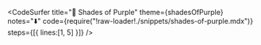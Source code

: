 
<CodeSurfer
  title="🦄 Shades of Purple"
  theme={shadesOfPurple}
  notes="⬇️"
  code={require("!raw-loader!./snippets/shades-of-purple.mdx")}
  steps={[{ lines:[1, 5] }]}
/>
